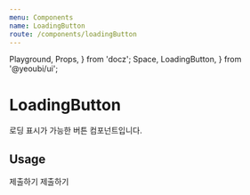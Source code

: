 ```yaml
---
menu: Components
name: LoadingButton
route: /components/loadingButton
---
```


  Playground,
  Props,
} from 'docz';
  Space,
  LoadingButton,
} from '@yeoubi/ui';

# LoadingButton

로딩 표시가 가능한 버튼 컴포넌트입니다.

<Props of={LoadingButton} />

## Usage

<Playground>
  <Space mr={16} ph={16} pv={8}>
    <LoadingButton level={2} color="#FFFFFF" bgColor="#212121" loadingColor="#FFFFFF">
      제출하기
    </LoadingButton>
  </Space>
  <Space ph={16} pv={8}>
    <LoadingButton level={2} color="#FFFFFF" bgColor="#212121" loadingColor="#FFFFFF" isLoading>
      제출하기
    </LoadingButton>
  </Space>
</Playground>
